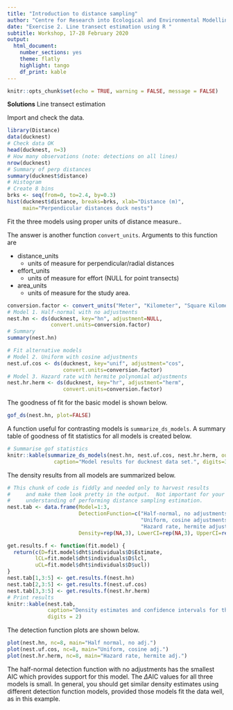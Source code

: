 ---
title: "Introduction to distance sampling"
author: "Centre for Research into Ecological and Environmental Modelling **University of St Andrews**"
date: "Exercise 2. Line transect estimation using R "
subtitle: Workshop, 17-28 February 2020
output:
  html_document:
    number_sections: yes
    theme: flatly
    highlight: tango
    df_print: kable
---

```{r setup, include=FALSE}
knitr::opts_chunk$set(echo = TRUE, warning = FALSE, message = FALSE)
```

<div class="alert  alert-success">
  <strong>Solutions</strong> Line transect estimation
</div>

Import and check the data.

```{r, echo=TRUE, eval=T, fig.width=4, fig.height=4}
library(Distance)
data(ducknest)
# Check data OK
head(ducknest, n=3)
# How many observations (note: detections on all lines)
nrow(ducknest)
# Summary of perp distances
summary(ducknest$distance)
# Histogram 
# Create 8 bins
brks <- seq(from=0, to=2.4, by=0.3)
hist(ducknest$distance, breaks=brks, xlab="Distance (m)",
     main="Perpendicular distances duck nests")
```

Fit the three models using proper units of distance measure.. 

The answer is another function `convert_units`.  Arguments to this function are

- distance_units	
    - units of measure for perpendicular/radial distances
- effort_units	
    - units of measure for effort (NULL for point transects)
- area_units	
    - units of measure for the study area.

```{r, echo=T, eval=T, message=FALSE}
conversion.factor <- convert_units("Meter", "Kilometer", "Square Kilometer")
# Model 1. Half-normal with no adjustments
nest.hn <- ds(ducknest, key="hn", adjustment=NULL,
              convert.units=conversion.factor)
# Summary
summary(nest.hn)

# Fit alternative models
# Model 2. Uniform with cosine adjustments
nest.uf.cos <- ds(ducknest, key="unif", adjustment="cos",
                  convert.units=conversion.factor)
# Model 3. Hazard rate with hermite polynomial adjustments
nest.hr.herm <- ds(ducknest, key="hr", adjustment="herm", 
                  convert.units=conversion.factor)
```

The goodness of fit for the basic model is shown below.

```{r, echo=T, eval=T}
gof_ds(nest.hn, plot=FALSE)
```

A function useful for contrasting models is `summarize_ds_models`.  A summary table of goodness of fit statistics for all models is created below.  

```{r, echo=T, eval=T}
# Summarise gof statistics
knitr::kable(summarize_ds_models(nest.hn, nest.uf.cos, nest.hr.herm, output="plain"), 
               caption="Model results for ducknest data set.", digits=3)
```

The density results from all models are summarized below. 

```{r, echo=F, eval=T}
# This chunk of code is fiddly and needed only to harvest results
#     and make them look pretty in the output.  Not important for your
#     understanding of performing distance sampling estimation.
nest.tab <- data.frame(Model=1:3, 
                       DetectionFunction=c("Half-normal, no adjustments",
                                           "Uniform, cosine adjustments",
                                           "Hazard rate, hermite adjustments "),
                       Density=rep(NA,3), LowerCI=rep(NA,3), UpperCI=rep(NA,3))

get.results.f <- function(fit.model) {   
  return(c(D=fit.model$dht$individuals$D$Estimate,
         lCL=fit.model$dht$individuals$D$lcl,
         uCL=fit.model$dht$individuals$D$ucl))
}
nest.tab[1,3:5] <- get.results.f(nest.hn)
nest.tab[2,3:5] <- get.results.f(nest.uf.cos)
nest.tab[3,3:5] <- get.results.f(nest.hr.herm)
# Print results
knitr::kable(nest.tab, 
             caption="Density estimates and confidence intervals for three fitted models.", 
             digits = 2)
```

The detection function plots are shown below. 

```{r, echo=T, eval=T, out.width="33%", fig.show="hold", fig.width=6, fig.height=6}
plot(nest.hn, nc=8, main="Half normal, no adj.")
plot(nest.uf.cos, nc=8, main="Uniform, cosine adj.")
plot(nest.hr.herm, nc=8, main="Hazard rate, hermite adj.")
```

The half-normal detection function with no adjustments has the smallest AIC which provides support for this model. The $\Delta$AIC values for all three models is small. In general, you should get similar density estimates using different detection function models, provided those models fit the data well, as in this example.

